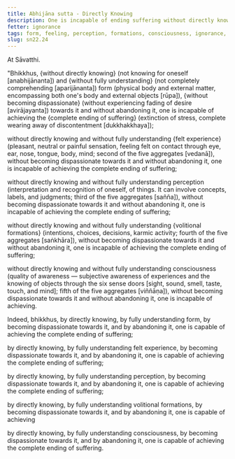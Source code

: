 ```yaml
---
title: Abhijāna sutta - Directly Knowing
description: One is incapable of ending suffering without directly knowing and fully understanding the five aggregates, without becoming dispassionate towards them and without abandoning them.
fetter: ignorance
tags: form, feeling, perception, formations, consciousness, ignorance, direct knowing, full understanding, dispassion, abandoning, letting go, sn, sn22-34, sn22
slug: sn22.24
---
```


At Sāvatthi.

"Bhikkhus, \{without directly knowing} (not knowing for oneself [anabhijānanta]) and \{without fully understanding} (not completely comprehending [aparijānanta]) form (physical body and external matter, encompassing both one's body and external objects [rūpa]), \{without becoming dispassionate} (without experiencing fading of desire [avirājayanta]) towards it and without abandoning it, one is incapable of achieving the \{complete ending of suffering} (extinction of stress, complete wearing away of discontentment [dukkhakkhaya]);

without directly knowing and without fully understanding \{felt experience} (pleasant, neutral or painful sensation, feeling felt on contact through eye, ear, nose, tongue, body, mind; second of the five aggregates [vedanā]), without becoming dispassionate towards it and without abandoning it, one is incapable of achieving the complete ending of suffering;

without directly knowing and without fully understanding perception (interpretation and recognition of oneself, of things. It can involve concepts, labels, and judgments; third of the five aggregates [sañña]), without becoming dispassionate towards it and without abandoning it, one is incapable of achieving the complete ending of suffering;

without directly knowing and without fully understanding \{volitional formations} (intentions, choices, decisions, karmic activity; fourth of the five aggregates [saṅkhāra]), without becoming dispassionate towards it and without abandoning it, one is incapable of achieving the complete ending of suffering;

without directly knowing and without fully understanding consciousness (quality of awareness — subjective awareness of experiences and the knowing of objects through the six sense doors [sight, sound, smell, taste, touch, and mind]; fifth of the five aggregates [viññāṇa]), without becoming dispassionate towards it and without abandoning it, one is incapable of achieving.

Indeed, bhikkhus, by directly knowing, by fully understanding form, by becoming dispassionate towards it, and by abandoning it, one is capable of achieving the complete ending of suffering;

by directly knowing, by fully understanding felt experience, by becoming dispassionate towards it, and by abandoning it, one is capable of achieving the complete ending of suffering;

by directly knowing, by fully understanding perception, by becoming dispassionate towards it, and by abandoning it, one is capable of achieving the complete ending of suffering;

by directly knowing, by fully understanding volitional formations, by becoming dispassionate towards it, and by abandoning it, one is capable of achieving

by directly knowing, by fully understanding consciousness, by becoming dispassionate towards it, and by abandoning it, one is capable of achieving the complete ending of suffering.